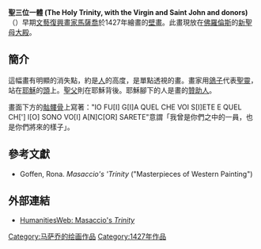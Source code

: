 {{Otheruses|三位一體|subject=早期[[文藝復興|文藝復興]][[畫家|畫家]][[馬薩喬|馬薩喬]]的[[壁畫|壁畫]]|other=[[基督教|基督教]]的[[上帝|上帝]]，即[[聖父|聖父]]、[[聖子|聖子]]、[[聖靈|聖靈]]}}

{{Infobox Painting| image_file=Masaccio_trinity.jpg
| title=聖三位一體
| artist=[[馬薩喬|馬薩喬]]
| year=1427年
| type=[[濕壁畫|濕壁畫]]
| height=667
| width=317
| museum=[[佛羅倫斯|佛羅倫斯]][[新聖母大殿|新聖母大殿]]}}

'''聖三位一體 (The Holy Trinity, with the Virgin and Saint John and donors)'''（{{lang-it|Santa Trinità}}）早期[[文藝復興|文藝復興]][[畫家|畫家]][[馬薩喬|馬薩喬]]於1427年繪畫的[[壁畫|壁畫]]。此畫現放在[[佛羅倫斯|佛羅倫斯]]的[[新聖母大殿|新聖母大殿]]。

== 簡介 ==
這幅畫有明顯的消失點，約是[[人|人]]的高度，是單點透視的畫。畫家用[[鴿子|鴿子]]代表[[聖靈|聖靈]]，站在[[耶穌|耶穌]]的[[頭|頭]]上。[[聖父|聖父]]則在耶穌背後。耶穌腳下的人是畫的[[贊助人|贊助人]]。

畫面下方的[[骷髏骨|骷髏骨]]上寫著："IO FU[I] G[I]A QUEL CHE VOI S[I]ETE E QUEL CH['] I[O] SONO VO[I] A[N]C[OR] SARETE"意謂「我曾是你們之中的一員，也是你們將來的樣子」。

== 參考文獻 ==
* Goffen, Rona. ''Masaccio's 'Trinity'' ("Masterpieces of Western Painting")

== 外部連結 ==
* {{en}}[http://www.humanitiesweb.org/human.php?s=g&p=a&a=i&ID=381 HumanitiesWeb: Masaccio's ''Trinity'']
 
{{Masaccio}}
[[Category:马萨乔的绘画作品|Category:马萨乔的绘画作品]]
[[Category:1427年作品|Category:1427年作品]]